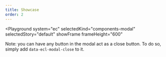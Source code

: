 ```yaml
---
title: Showcase
order: 2
---
```



<Playground
  system="ec"
  selectedKind="components-modal"
  selectedStory="default"
  showFrame
  frameHeight="600"
>
  <Html markup={modal} />
</Playground>

Note: you can have any button in the modal act as a close button. To do so, simply add `data-ecl-modal-close` to it.
